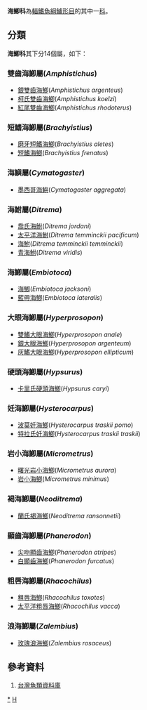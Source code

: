 {{Automatic taxobox
| taxon = Embiotocidae
| authority = 
| subdivision_ranks = [[屬|屬]]
| subdivision = 見內文
}}

'''海鯽科'''為[[輻鰭魚綱|輻鰭魚綱]][[鱸形目|鱸形目]]的其中一[[科|科]]。

==分類==
'''海鯽科'''其下分14個屬，如下：
===雙齒海鯽屬(''Amphistichus'')===
*[[銀雙齒海鯽|銀雙齒海鯽]](''Amphistichus argenteus'')
*[[柯氏雙齒海鯽|柯氏雙齒海鯽]](''Amphistichus koelzi'')
*[[紅尾雙齒海鯽|紅尾雙齒海鯽]](''Amphistichus rhodoterus'')
===短鰭海鯽屬(''Brachyistius'')===
*[[磨牙短鰭海鯽|磨牙短鰭海鯽]](''Brachyistius aletes'')
*[[短鰭海鯽|短鰭海鯽]](''Brachyistius frenatus'')
===海鱮屬(''Cymatogaster'')===
*[[墨西哥海鱮|墨西哥海鱮]](''Cymatogaster aggregata'')

===海鮒屬(''Ditrema'')===
*[[喬氏海鮒|喬氏海鮒]](''Ditrema jordani'')
*[[太平洋海鮒|太平洋海鮒]](''Ditrema temminckii pacificum'')
*[[海鮒|海鮒]](''Ditrema temminckii temminckii'')
*[[青海鮒|青海鮒]](''Ditrema viridis'')

===海鯽屬(''Embiotoca'')===
*[[海鯽|海鯽]](''Embiotoca jacksoni'')
*[[藍帶海鯽|藍帶海鯽]](''Embiotoca lateralis'')
===大眼海鯽屬(''Hyperprosopon'')===
*[[雙鰭大眼海鯽|雙鰭大眼海鯽]](''Hyperprosopon anale'')
*[[銀大眼海鯽|銀大眼海鯽]](''Hyperprosopon argenteum'')
*[[灰鰭大眼海鯽|灰鰭大眼海鯽]](''Hyperprosopon ellipticum'')
===硬頭海鯽屬(''Hypsurus'')===
*[[卡里氏硬頭海鯽|卡里氏硬頭海鯽]](''Hypsurus caryi'')

===妊海鯽屬(''Hysterocarpus'')===
*[[波莫妊海鯽|波莫妊海鯽]](''Hysterocarpus traskii pomo'')
*[[特拉氏妊海鯽|特拉氏妊海鯽]](''Hysterocarpus traskii traskii'')

===岩小海鯽屬(''Micrometrus'')===
*[[曙光岩小海鯽|曙光岩小海鯽]](''Micrometrus aurora'')
*[[岩小海鯽|岩小海鯽]](''Micrometrus minimus'')

===褐海鯽屬(''Neoditrema'')===
*[[蘭氏褐海鯽|蘭氏褐海鯽]](''Neoditrema ransonnetii'')
===顯齒海鯽屬(''Phanerodon'')===
*[[尖吻顯齒海鯽|尖吻顯齒海鯽]](''Phanerodon atripes'')
*[[白顯齒海鯽|白顯齒海鯽]](''Phanerodon furcatus'')
===粗唇海鯽屬(''Rhacochilus'')===
*[[粗唇海鯽|粗唇海鯽]](''Rhacochilus toxotes'')
*[[太平洋粗唇海鯽|太平洋粗唇海鯽]](''Rhacochilus vacca'')
===浪海鯽屬(''Zalembius'')===
*[[玫瑰浪海鯽|玫瑰浪海鯽]](''Zalembius rosaceus'')
==參考資料==
#[http://fishdb.sinica.edu.tw/ 台灣魚類資料庫] {{Wayback|url=http://fishdb.sinica.edu.tw/ |date=20080410000437 }}
{{Taxonbar|from=Q851697}}

[[Category:海鯽科|*]]
[[Category:鲈形目|H]]